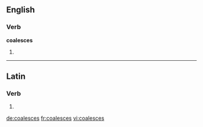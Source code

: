 ==English==

===Verb===
'''coalesces'''

# {{third-person singular of|coalesce}}

----

==Latin==

===Verb===
{{la-verb-form|coalescēs}}

# {{conjugation of|coalesco|coalescō|2|s|fut|act|ind|lang=la}}


[[de:coalesces]]
[[fr:coalesces]]
[[vi:coalesces]]